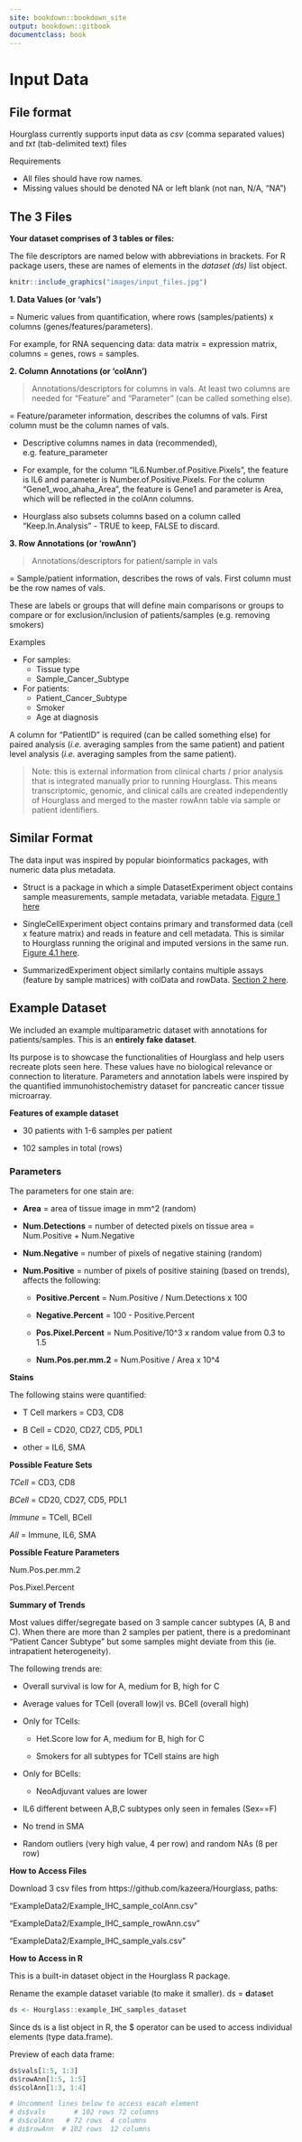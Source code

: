 ```yaml
---
site: bookdown::bookdown_site
output: bookdown::gitbook
documentclass: book
---
```

# Input Data 
## File format
Hourglass currently supports input data as *csv* (comma separated values) and *txt* (tab-delimited text) files

Requirements

* All files should have row names.
* Missing values should be denoted NA or left blank (not nan, N/A, "NA")

## The 3 Files

**Your dataset comprises of 3 tables or files:**

The file descriptors are named below with abbreviations in brackets. For R package users, these are names of elements in the _dataset (ds)_ list object.

```r
knitr::include_graphics("images/input_files.jpg")
```

**1. Data Values (or 'vals')** 

= Numeric values from quantification, where rows (samples/patients) x columns (genes/features/parameters).

For example, for RNA sequencing data: data matrix = expression matrix, columns = genes, rows = samples.


**2. Column Annotations (or 'colAnn')** 

> Annotations/descriptors for columns in vals. At least two columns are needed for "Feature" and "Parameter" (can be called something else). 

= Feature/parameter information, describes the columns of vals. First column must be the column names of vals.

* Descriptive columns names in data (recommended), e.g. feature_parameter

* For example, for the column "IL6.Number.of.Positive.Pixels", the feature is IL6 and parameter is Number.of.Positive.Pixels. For the column "Gene1_woo_ahaha_Area", the feature is Gene1 and parameter is Area, which will be reflected in the colAnn columns.

* Hourglass also subsets columns based on a column called "Keep.In.Analysis" - TRUE to keep, FALSE to discard. 

**3. Row Annotations (or 'rowAnn')**

> Annotations/descriptors for patient/sample in vals

= Sample/patient information, describes the rows of vals. First column must be the row names of vals. 

These are labels or groups that will define main comparisons or groups to compare or for exclusion/inclusion of patients/samples (e.g. removing smokers)
 
Examples

* For samples:
     * Tissue type
     * Sample_Cancer_Subtype

* For patients:
     * Patient_Cancer_Subtype
     * Smoker
     * Age at diagnosis

A column for "PatientID" is required (can be called something else) for paired analysis (_i.e._ averaging samples from the same patient) and patient level analysis (_i.e._ averaging samples from the same patient).

> Note: this is external information from clinical charts / prior analysis that is integrated manually prior to running Hourglass. This means transcriptomic, genomic, and clinical calls are created independently of Hourglass and merged to the master rowAnn table via sample or patient identifiers.  



## Similar Format
The data input was inspired by popular bioinformatics packages, with numeric data plus metadata. 

* Struct is a package in which a simple DatasetExperiment object contains sample measurements, sample metadata, variable metadata. [Figure 1 here](https://academic.oup.com/bioinformatics/article/36/22-23/5551/6039109)

* SingleCellExperiment object contains primary and transformed data (cell x feature matrix) and reads in feature and cell metadata. This is similar to Hourglass running the original and imputed versions in the same run. [Figure 4.1 here](http://bioconductor.org/books/3.13/OSCA.intro/the-singlecellexperiment-class.html).

* SummarizedExperiment object similarly contains multiple assays (feature by sample matrices) with colData and rowData. [Section 2 here](http://bioconductor.org/packages/release/bioc/vignettes/SummarizedExperiment/inst/doc/SummarizedExperiment.html).

## Example Dataset
We included an example multiparametric dataset with annotations for patients/samples. This is an **entirely fake dataset**. 

Its purpose is to showcase the functionalities of Hourglass and help users recreate plots seen here. These values have no biological relevance or connection to literature. Parameters and annotation labels were inspired by the quantified immunohistochemistry dataset for pancreatic cancer tissue microarray.

**Features of example dataset**

* 30 patients with 1-6 samples per patient

* 102 samples in total (rows)

### Parameters 
The parameters for one stain are:

* **Area** = area of tissue image in mm^2 (random)

* **Num.Detections** = number of detected pixels on tissue area = Num.Positive + Num.Negative

* **Num.Negative** = number of pixels of negative staining (random)

* **Num.Positive** = number of pixels of positive staining (based on trends), affects the following: 

     * **Positive.Percent** = Num.Positive / Num.Detections x 100
     
     * **Negative.Percent** = 100 - Positive.Percent 
     
     * **Pos.Pixel.Percent** = Num.Positive/10^3  x random value from 0.3 to 1.5 
     
     * **Num.Pos.per.mm.2** = Num.Positive / Area x 10^4

**Stains**

The following stains were quantified:	

* T Cell markers = CD3, CD8

* B Cell = CD20, CD27, CD5, PDL1

* other = IL6, SMA

**Possible Feature Sets**

_TCell_ = CD3, CD8

_BCell_ = CD20, CD27, CD5, PDL1

_Immune_ = TCell, BCell

_All_ = Immune, IL6, SMA


**Possible Feature Parameters**

Num.Pos.per.mm.2

Pos.Pixel.Percent


**Summary of Trends**

Most values differ/segregate based on 3 sample cancer subtypes (A, B and C). When there are more than 2 samples per patient, there is a predominant "Patient Cancer Subtype" but some samples might deviate from this (ie. intrapatient heterogeneity).

The following trends are:

* Overall survival is low for A, medium for B, high for C

* Average values for TCell (overall low)l vs. BCell (overall high)

* Only for TCells:  

     * Het.Score low for A, medium for B, high for C 
     
     * Smokers for all subtypes for TCell stains are high

* Only for BCells:  
     * NeoAdjuvant values are lower

* IL6 different between A,B,C subtypes only seen in females (Sex==F)

* No trend in SMA

* Random outliers (very high value, 4 per row) and random NAs (8 per row)


**How to Access Files**

Download 3 csv files from https://github.com/kazeera/Hourglass, paths:

"ExampleData2/Example_IHC_sample_colAnn.csv" 

"ExampleData2/Example_IHC_sample_rowAnn.csv"

"ExampleData2/Example_IHC_sample_vals.csv"  


**How to Access in R**

This is a built-in dataset object in the Hourglass R package. 

Rename the example dataset variable (to make it smaller).
ds = **d**ata**s**et
```r
ds <- Hourglass::example_IHC_samples_dataset 
```

Since ds is a list object in R, the $ operator can be used to access individual elements (type data.frame).

Preview of each data frame: 
```r
ds$vals[1:5, 1:3]
ds$rowAnn[1:5, 1:5]
ds$colAnn[1:3, 1:4]

# Uncomment lines below to access eacah element
# ds$vals       # 102 rows 72 columns
# ds$colAnn   # 72 rows  4 columns
# ds$rowAnn  # 102 rows  12 columns
```
